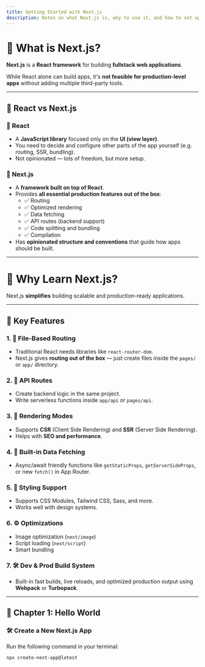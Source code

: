 ```yaml
---
title: Getting Started with Next.js
description: Notes on what Next.js is, why to use it, and how to set up your first project.
---
```


# 🚀 What is Next.js?

**Next.js** is a **React framework** for building **fullstack web applications**.

While React alone can build apps, it's **not feasible for production-level apps** without adding multiple third-party tools.

---

## 🧠 React vs Next.js

### 🔹 React
- A **JavaScript library** focused only on the **UI (view layer)**.
- You need to decide and configure other parts of the app yourself (e.g. routing, SSR, bundling).
- Not opinionated — lots of freedom, but more setup.

### 🔹 Next.js
- A **framework built on top of React**.
- Provides **all essential production features out of the box**:
  - ✅ Routing
  - ✅ Optimized rendering
  - ✅ Data fetching
  - ✅ API routes (backend support)
  - ✅ Code splitting and bundling
  - ✅ Compilation
- Has **opinionated structure and conventions** that guide how apps should be built.

---

# 🎯 Why Learn Next.js?

Next.js **simplifies** building scalable and production-ready applications.

---

## 🔑 Key Features

### 1. 📁 File-Based Routing
- Traditional React needs libraries like `react-router-dom`.
- Next.js gives **routing out of the box** — just create files inside the `pages/` or `app/` directory.

### 2. 🧩 API Routes
- Create backend logic in the same project.
- Write serverless functions inside `app/api` or `pages/api`.

### 3. 🧠 Rendering Modes
- Supports **CSR** (Client Side Rendering) and **SSR** (Server Side Rendering).
- Helps with **SEO and performance**.

### 4. 🔄 Built-in Data Fetching
- Async/await friendly functions like `getStaticProps`, `getServerSideProps`, or new `fetch()` in App Router.

### 5. 🎨 Styling Support
- Supports CSS Modules, Tailwind CSS, Sass, and more.
- Works well with design systems.

### 6. ⚙️ Optimizations
- Image optimization (`next/image`)
- Script loading (`next/script`)
- Smart bundling

### 7. 🛠 Dev & Prod Build System
- Built-in fast builds, live reloads, and optimized production output using **Webpack** or **Turbopack**.

---

## 📘 Chapter 1: Hello World

### 🛠 Create a New Next.js App

Run the following command in your terminal:

```bash
npx create-next-app@latest
